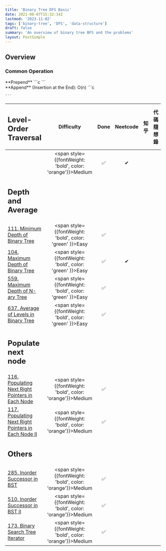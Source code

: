 ```yaml
---
title: 'Binary Tree DFS Basic'
date: 2021-08-07T15:32:14Z
lastmod: '2023-11-02'
tags: ['binary-tree', 'DFS', 'data-structure']
draft: false
summary: 'An overview of binary tree BFS and the problems'
layout: PostSimple
---
```


## Overview


### Common Operation

<div className="grid grid-cols-2 gap-4">
  <div className="col-span-1">
    **Prepend**
    ```c
    ```
  </div>
  <div className="col-span-1">
    **Append** (Insertion at the End): O(n)
    ```c
    
    ```
  </div>
</div>

| <h2>Level-Order Traversal</h2>                                                                                                       |                            Difficulty                           | Done | Neetcode | 知乎 | 代碼隨想錄  |
|:-------------------------------------------------------------------------------------------------------------------------------------|:---------------------------------------------------------------:|:----:|:--------:|:---:|:---------:|
| []()                           |<span style={{fontWeight: 'bold', color: 'orange'}}>Medium</span>|  ✅  |    ✔     |     |           |
| <h2>Depth and Average</h2>                                                                                                           |                                                                 |      |          |     |           |
| [111. Minimum Depth of Binary Tree](https://leetcode.com/problems/minimum-depth-of-binary-tree/)                                     |<span style={{fontWeight: 'bold', color: 'green' }}>Easy</span>  |  ✅  |          |     |           |
| [104. Maximum Depth of Binary Tree](https://leetcode.com/problems/maximum-depth-of-binary-tree/)                                     |<span style={{fontWeight: 'bold', color: 'green' }}>Easy</span>  |  ✅  |    ✔     |     |           |
| [559. Maximum Depth of N-ary Tree](https://leetcode.com/problems/maximum-depth-of-n-ary-tree/)                                       |<span style={{fontWeight: 'bold', color: 'green' }}>Easy</span>  |  ✅  |          |     |           |
| [637. Average of Levels in Binary Tree](https://leetcode.com/problems/average-of-levels-in-binary-tree/)                             |<span style={{fontWeight: 'bold', color: 'green' }}>Easy</span>  |  ✅  |          |     |           |
| <h2>Populate next node</h2>                                                                                                          |                                                                 |      |          |     |           |
| [116. Populating Next Right Pointers in Each Node](https://leetcode.com/problems/populating-next-right-pointers-in-each-node/)       |<span style={{fontWeight: 'bold', color: 'orange'}}>Medium</span>|  ✅  |          |     |           |
| [117. Populating Next Right Pointers in Each Node II](https://leetcode.com/problems/populating-next-right-pointers-in-each-node-ii/) |<span style={{fontWeight: 'bold', color: 'orange'}}>Medium</span>|  ✅  |          |     |           |
| <h2>Others</h2>                                                                                                                      |                                                                 |      |          |     |           |
| [285. Inorder Successor in BST](https://leetcode.com/problems/inorder-successor-in-bst/)                                             |<span style={{fontWeight: 'bold', color: 'orange'}}>Medium</span>|  ✅  |          |     |           |
| [510. Inorder Successor in BST II](https://leetcode.com/problems/inorder-successor-in-bst-ii/)                                       |<span style={{fontWeight: 'bold', color: 'orange'}}>Medium</span>|  ✅  |          |     |           |
| [173. Binary Search Tree Iterator](https://leetcode.com/problems/binary-search-tree-iterator/)                                       |<span style={{fontWeight: 'bold', color: 'orange'}}>Medium</span>|  ✅  |          |     |           |